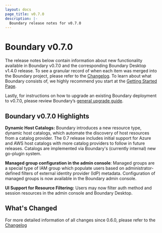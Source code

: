 ```yaml
---
layout: docs
page_title: v0.7.0
description: |-
  Boundary release notes for v0.7.0
---
```


# Boundary v0.7.0

The release notes below contain information about new functionality available in Boundary v0.7.0 and the corresponding Boundary Desktop v1.4.0 release.
To see a granular record of when each item was merged into the Boundary project, please refer to the [Changelog](https://github.com/hashicorp/boundary/blob/main/CHANGELOG.md).
To learn about what Boundary consists of, we highly recommend you start at the [Getting Started Page](/docs/getting-started).

Lastly, for instructions on how to upgrade an existing Boundary deployment to v0.7.0, please review Boundary’s [general upgrade guide](https://learn.hashicorp.com/tutorials/boundary/upgrade-version).

## Boundary v0.7.0 Highlights

**Dynamic Host Catalogs:** Boundary introduces a new resource type, dynamic host catalogs, which automate the discovery of host resources from a catalog provider. The 0.7 release includes
initial support for Azure and AWS host catalogs with more catalog providers to follow in future releases. Catalogs are implemented via Boundary's (currently internal) new go-plugin system.

**Managed group configuration in the admin console**: Managed groups are a special type of IAM group which populate users based on administrator-defined filters of external identity provider (IdP) metadata.
Configuration of managed groups is now available in the Boundary admin console.

**UI Support for Resource Filtering:** Users may now filter auth method and session resources in the admin console and Boundary Desktop.

## What's Changed

For more detailed information of all changes since 0.6.0, please refer to the [Changelog](https://github.com/hashicorp/boundary/blob/main/CHANGELOG.md)
